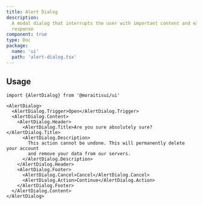 ```yaml
---
title: Alert Dialog
description:
  A modal dialog that interrupts the user with important content and expects a
  response
component: true
type: Doc
package:
  name: 'ui'
  path: 'alert-dialog.tsx'
---
```


<ComponentExample src="/components/examples/alert-dialog/demo.tsx">
  <AlertDialogDemo />
</ComponentExample>

## Usage

```tsx
import {AlertDialog} from '@moraitisui/ui'
```

```tsx
<AlertDialog>
  <AlertDialog.Trigger>Open</AlertDialog.Trigger>
  <AlertDialog.Content>
    <AlertDialog.Header>
      <AlertDialog.Title>Are you sure absolutely sure?</AlertDialog.Title>
      <AlertDialog.Description>
        This action cannot be undone. This will permanently delete your account
        and remove your data from our servers.
      </AlertDialog.Description>
    </AlertDialog.Header>
    <AlertDialog.Footer>
      <AlertDialog.Cancel>Cancel</AlertDialog.Cancel>
      <AlertDialog.Action>Continue</AlertDialog.Action>
    </AlertDialog.Footer>
  </AlertDialog.Content>
</AlertDialog>
```
